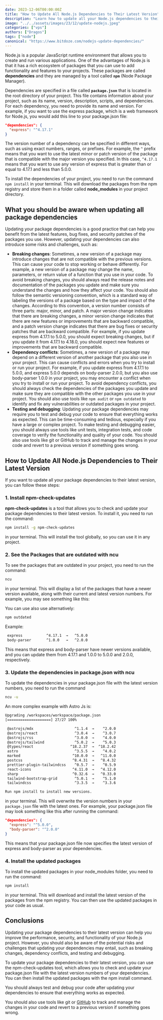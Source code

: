 ```yaml
---
date: 2023-12-06T00:00:00Z
title: "How to Update All Node.js Dependencies to Their Latest Version"
description: "Learn how to update all your Node.js dependencies to their latest version using the npm-check-updates tool. Avoid breaking changes, dependency conflicts, and security issues by following this simple guide."
image: "../../assets/images/23/12/update-nodejs.jpeg"
categories: ["vps"]
authors: ["Dragos"]
tags: ["node"]
canonical: "https://www.bitdoze.com/nodejs-update-dependencies/"
---
```





Node.js is a popular JavaScript runtime environment that allows you to create and run various applications. One of the advantages of Node.js is that it has a rich ecosystem of packages that you can use to add functionality and features to your projects. These packages are called **dependencies** and they are managed by a tool called **`npm`** (Node Package Manager).


Dependencies are specified in a file called **`package.json`** that is located in the root directory of your project. This file contains information about your project, such as its name, version, description, scripts, and dependencies. For each dependency, you need to provide its name and version. For example, if you want to use the express package, which is a web framework for Node.js, you would add this line to your package.json file:

```json
"dependencies": {
  "express": "^4.17.1"
}
```

The version number of a dependency can be specified in different ways, such as using exact numbers, ranges, or prefixes. For example, the `^` prefix means that you want to use the latest minor or patch version of the package that is compatible with the major version you specified. In this case, `^4.17.1` means that you want to use any version of express that is greater than or equal to 4.17.1 and less than 5.0.0.

To install the dependencies of your project, you need to run the command `npm install` in your terminal. This will download the packages from the npm registry and store them in a folder called **node_modules** in your project directory.

## What you should be aware when updating all package dependencies

Updating your package dependencies is a good practice that can help you benefit from the latest features, bug fixes, and security patches of the packages you use. However, updating your dependencies can also introduce some risks and challenges, such as:

- **Breaking changes**: Sometimes, a new version of a package may introduce changes that are not compatible with the previous versions. This can cause your code to stop working or behave differently. For example, a new version of a package may change the name, parameters, or return value of a function that you use in your code. To avoid breaking changes, you should always read the release notes and documentation of the packages you update and make sure you understand the changes and how they affect your code. You should also follow the semantic versioning convention, which is a standard way of labeling the versions of a package based on the type and impact of the changes. According to this convention, a version number consists of three parts: major, minor, and patch. A major version change indicates that there are breaking changes, a minor version change indicates that there are new features or improvements that are backward compatible, and a patch version change indicates that there are bug fixes or security patches that are backward compatible. For example, if you update express from 4.17.1 to 5.0.0, you should expect breaking changes, but if you update it from 4.17.1 to 4.18.0, you should expect new features or improvements that are backward compatible.
- **Dependency conflicts**: Sometimes, a new version of a package may depend on a different version of another package that you also use in your project. This can cause conflicts and errors when you try to install or run your project. For example, if you update express from 4.17.1 to 5.0.0, and express 5.0.0 depends on body-parser 2.0.0, but you also use body-parser 1.0.0 in your project, you may encounter a conflict when you try to install or run your project. To avoid dependency conflicts, you should always check the dependencies of the packages you update and make sure they are compatible with the other packages you use in your project. You should also use tools like `npm audit` or `npm outdated` to identify and fix any vulnerabilities or outdated packages in your project.
- **Testing and debugging**: Updating your package dependencies may require you to test and debug your code to ensure that everything works as expected. This can be time-consuming and tedious, especially if you have a large or complex project. To make testing and debugging easier, you should always use tools like unit tests, integration tests, and code coverage to verify the functionality and quality of your code. You should also use tools like git or GitHub to track and manage the changes in your code and revert to a previous version if something goes wrong.

## How to Update All Node.js Dependencies to Their Latest Version
If you want to update all your package dependencies to their latest version, you can follow these steps:

### 1. Install npm-check-updates

**npm-check-updates** is a tool that allows you to check and update your package dependencies to their latest version. 
To install it, you need to run the command:

 ```sh
 npm install -g npm-check-updates
 ```
 
in your terminal. This will install the tool globally, so you can use it in any project.



### 2. See the Packages that are outdated with ncu

To see the packages that are outdated in your project, you need to run the command:

 ```sh
 ncu
 ``` 
 
 in your terminal. This will display a list of the packages that have a newer version available, along with their current and latest version numbers. For example, you may see something like this:

You can use also use alternatively:

```sh
npm outdated 
```

Example:

```bash
 express           ^4.17.1  →   ^5.0.0
 body-parser       ^1.0.0   →   ^2.0.0
```

This means that express and body-parser have newer versions available, and you can update them from 4.17.1 and 1.0.0 to 5.0.0 and 2.0.0, respectively.

### 3. Update the dependencies in package.json with ncu

To update the dependencies in your package.json file with the latest version numbers, you need to run the command

```sh
ncu -u
``` 
An more complex example with Astro Js is:

```sh
Upgrading /workspaces/workspace/package.json
[====================] 27/27 100%

 @astrojs/mdx                   ^1.1.4  →    ^2.0.0
 @astrojs/react                 ^3.0.4  →    ^3.0.7
 @astrojs/rss                   ^3.0.0  →    ^4.0.0
 @astrojs/tailwind              ^5.0.2  →    ^5.0.3
 @types/react                 ^18.2.37  →  ^18.2.42
 astro                          ^3.5.5  →    ^4.0.2
 marked                        ^10.0.0  →   ^11.0.0
 postcss                       ^8.4.31  →   ^8.4.32
 prettier-plugin-tailwindcss    ^0.5.7  →    ^0.5.9
 react-icons                   ^4.11.0  →   ^4.12.0
 sharp                         ^0.32.6  →   ^0.33.0
 tailwind-bootstrap-grid        ^5.0.1  →    ^5.1.0
 tailwindcss                    ^3.3.5  →    ^3.3.6

Run npm install to install new versions.
```


in your terminal. This will overwrite the version numbers in your `package.json` file with the latest ones. For example, your package.json file may look something like this after running the command:

```json
"dependencies": {
  "express": "^5.0.0",
  "body-parser": "^2.0.0"
}
```

This means that your package.json file now specifies the latest version of express and body-parser as your dependencies.

### 4. Install the updated packages
To install the updated packages in your node_modules folder, you need to run the command:

 ```sh
 npm install
 ```
in your terminal. This will download and install the latest version of the packages from the npm registry. You can then use the updated packages in your code as usual.

## Conclusions

Updating your package dependencies to their latest version can help you improve the performance, security, and functionality of your Node.js project. However, you should also be aware of the potential risks and challenges that updating your dependencies may entail, such as breaking changes, dependency conflicts, and testing and debugging. 

To update your package dependencies to their latest version, you can use the npm-check-updates tool, which allows you to check and update your package.json file with the latest version numbers of your dependencies. You can then install the updated packages with the npm install command. 

You should always test and debug your code after updating your dependencies to ensure that everything works as expected. 

You should also use tools like git or [GitHub](https://www.bitdoze.com/link-github-with-ssh-maco-linux/) to track and manage the changes in your code and revert to a previous version if something goes wrong.